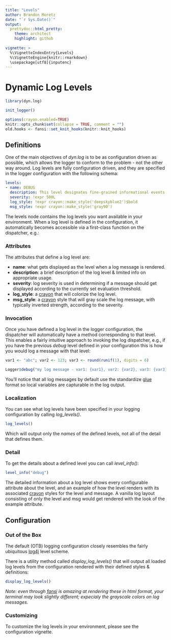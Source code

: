 ```yaml
---
title: "Levels"
author: Brandon Moretz
date: "`r Sys.Date()`"
output:
  prettydoc::html_pretty:
    theme: architect
    highlight: github
  
vignette: >
  %\VignetteIndexEntry{Levels}
  %\VignetteEngine{knitr::rmarkdown}
  \usepackage[utf8]{inputenc}
---
```


# Dynamic Log Levels

```r
library(dyn.log)

init_logger()
```

```r
options(crayon.enabled=TRUE)
knitr::opts_chunk$set(collapse = TRUE, comment = "")
old.hooks <- fansi::set_knit_hooks(knitr::knit_hooks)
```

## Definitions

One of the main objectives of *dyn.log* is to be as configuration driven as possible, which
allows the logger to conform to the problem - not the other way around. Log levels are fully 
configuration driven, and they are specified in the logger configuration with the following
schema:

```yaml
levels:
- name: DEBUG
  description: This level designates fine-grained informational events that are most useful to debug an application.
  severity: !expr 500L
  log_style: !expr crayon::make_style('deepskyblue2')$bold
  msg_style: !expr crayon::make_style('gray90')
```

The levels node contains the log levels you want available in your environment. When a log level is defined in the configuration, it automatically becomes accessible via a first-class function on the dispatcher, e.g.:

### Attributes

The attributes that define a log level are:

* **name**: what gets displayed as the level when a log message is rendered.
* **description**: a brief description of the log level & limited info on appropriate usage.
* **severity**: log severity is used in determining if a message should get displayed according to the currently set evaluation threshold.
* **log_style**: a [crayon](https://github.com/r-lib/crayon) that will colorize the log level.
* **msg_style**: a [crayon](https://github.com/r-lib/crayon) style that will gray scale the log message, with
  typically inverted strength, according to the severity.

### Invocation

Once you have defined a log level in the logger configuration, the dispatcher will automatically have a method 
corresponding to that level. This enables a fairly intuitive approach to invoking the log dispatcher, e.g., if you
have the previous *debug* level defined in your configuration this is how you would log a message with that level:

```r
var1 <- "abc"; var2 <- 123; var3 <- round(runif(1), digits = 6)

Logger$debug("my log message - var1: {var1}, var2: {var2}, var3: {var3}")
```

You'll notice that all log messages by default use the standardize [glue](https://github.com/tidyverse/glue) format so local variables are capturable in the log output.

### Localization

You can see what log levels have been specified in your logging configuration by calling *log_levels()*.

```r
log_levels()
```

Which will output only the *names* of the defined levels, not all of the detail that defines them.

### Detail

To get the details about a defined level you can call *level_info()*:

```r
level_info("debug")
```

The detailed information about a log level shows every configurable attribute about the level, and
an example of how the level renders with its associated [crayon](https://github.com/r-lib/crayon) styles
for the level and message. A vanilla log layout consisting of only the level and msg would get rendered
with the look of the example attribute.

## Configuration

### Out of the Box

The default (OTB) logging configuration closely resembles the fairly ubiquitous [log4j](https://logging.apache.org/log4j/1.2/apidocs/org/apache/log4j/Level.html) level scheme.

There is a utility method called *display_log_levels()* that will output all loaded log levels from
the configuration rendered with their defined styles & definitions:

```r
display_log_levels()
```

*Note: even through [fansi](https://github.com/brodieG/fansi) is amazing at rendering these in html format, your terminal may look slightly different; expecialy the grayscale colors on log messages.*

### Customizing

To customize the log levels in your environment, please see the configuration vignette.
